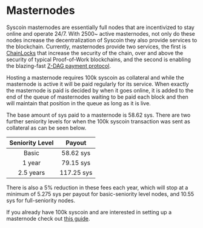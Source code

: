 # Masternodes

Syscoin masternodes are essentially full nodes that are incentivized to stay online and operate 24/7. With 2500~ active masternodes, not only do these nodes increase the decentralization of Syscoin they also provide services to the blockchain. Currently, masternodes provide two services, the first is [ChainLocks](chainlocks) that increase the security of the chain, over and above the security of typical Proof-of-Work blockchains, and the second is enabling the blazing-fast [Z-DAG payment protocol](z-dag).

Hosting a masternode requires 100k syscoin as collateral and while the masternode is active it will be paid regularly for its service. When exactly the masternode is paid is decided by when it goes online, it is added to the end of the queue of masternodes waiting to be paid each block and then will maintain that position in the queue as long as it is live.

The base amount of sys paid to a masternode is 58.62 sys. There are two further seniority levels for when the 100k syscoin transaction was sent as collateral as can be seen below.



| Seniority Level |   Payout   |
| :-------------: | :--------: |
|      Basic      | 58.62 sys  |
|     1 year      | 79.15 sys  |
|    2.5 years    | 117.25 sys |

There is also a 5% reduction in these fees each year, which will stop at a minimum of 5.275 sys per payout for basic-seniority level nodes, and 10.55 sys for full-seniority nodes.

If you already have 100k syscoin and are interested in setting up a masternode check out [this guide](../guides/mn_setup).
